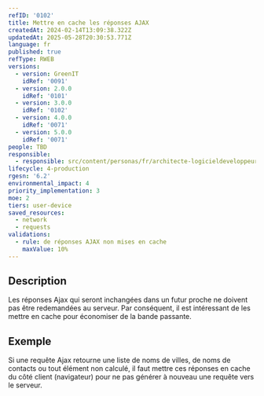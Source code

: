 ```yaml
---
refID: '0102'
title: Mettre en cache les réponses AJAX
createdAt: 2024-02-14T13:09:38.322Z
updatedAt: 2025-05-28T20:30:53.771Z
language: fr
published: true
refType: RWEB
versions:
  - version: GreenIT
    idRef: '0091'
  - version: 2.0.0
    idRef: '0101'
  - version: 3.0.0
    idRef: '0102'
  - version: 4.0.0
    idRef: '0071'
  - version: 5.0.0
    idRef: '0071'
people: TBD
responsible:
  - responsible: src/content/personas/fr/architecte-logicieldeveloppeur.mdx
lifecycle: 4-production
rgesn: '6.2'
environmental_impact: 4
priority_implementation: 3
moe: 2
tiers: user-device
saved_resources:
  - network
  - requests
validations:
  - rule: de réponses AJAX non mises en cache
    maxValue: 10%
---
```


## Description

Les réponses Ajax qui seront inchangées dans un futur proche ne doivent pas être redemandées au serveur. Par conséquent, il est intéressant de les mettre en cache pour économiser de la bande passante.

## Exemple

Si une requête Ajax retourne une liste de noms de villes, de noms de contacts ou tout élément non calculé, il faut mettre ces réponses en cache du côté client (navigateur) pour ne pas générer à nouveau une requête vers le serveur.
